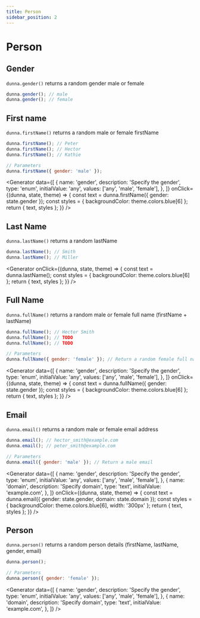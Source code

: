 ```yaml
---
title: Person
sidebar_position: 2
---
```


# Person

## Gender

`dunna.gender()` returns a random gender male or female

```js
dunna.gender(); // male
dunna.gender(); // female
```

## First name

`dunna.firstName()` returns a random male or female firstName

```js
dunna.firstName(); // Peter
dunna.firstName(); // Hector
dunna.firstName(); // Kathie

// Parameters
dunna.firstName({ gender: 'male' });
```

<Generator
  data={[
    {
      name: 'gender',
      description: 'Specify the gender',
      type: 'enum',
      initialValue: 'any',
      values: ['any', 'male', 'female'],
    },
  ]}
  onClick={(dunna, state, theme) => {
    const text = dunna.firstName({ gender: state.gender });
    const styles = { backgroundColor: theme.colors.blue[6] };
    return { text, styles };
  }}
/>

## Last Name

`dunna.lastName()` returns a random lastName

```js
dunna.lastName(); // Smith
dunna.lastName(); // Miller
```

<Generator
  onClick={(dunna, state, theme) => {
    const text = dunna.lastName();
    const styles = { backgroundColor: theme.colors.blue[6] };
    return { text, styles };
  }}
/>

## Full Name

`dunna.fullName()` returns a random male or female full name (firstName + lastName)

```js
dunna.fullName(); // Hector Smith
dunna.fullName(); // TODO
dunna.fullName(); // TODO

// Parameters
dunna.fullName({ gender: 'female' }); // Return a random female full name
```

<Generator
  data={[
    {
      name: 'gender',
      description: 'Specify the gender',
      type: 'enum',
      initialValue: 'any',
      values: ['any', 'male', 'female'],
    },
  ]}
  onClick={(dunna, state, theme) => {
    const text = dunna.fullName({ gender: state.gender });
    const styles = { backgroundColor: theme.colors.blue[6] };
    return { text, styles };
  }}
/>

## Email

`dunna.email()` returns a random male or female email address

```js
dunna.email(); // hector_smith@example.com
dunna.email(); // peter_smith@example.com

// Parameters
dunna.email({ gender: 'male' }); // Return a male email
```

<Generator
  data={[
    {
      name: 'gender',
      description: 'Specify the gender',
      type: 'enum',
      initialValue: 'any',
      values: ['any', 'male', 'female'],
    },
    {
      name: 'domain',
      description: 'Specify domain',
      type: 'text',
      initialValue: 'example.com',
    },
  ]}
  onClick={(dunna, state, theme) => {
    const text = dunna.email({ gender: state.gender, domain: state.domain });
    const styles = { backgroundColor: theme.colors.blue[6], width: '300px' };
    return { text, styles };
  }}
/>

## Person

`dunna.person()` returns a random person details (firstName, lastName, gender, email)

```js
dunna.person();

// Parameters
dunna.person({ gender: 'female' });
```

<Generator
  data={[
    {
      name: 'gender',
      description: 'Specify the gender',
      type: 'enum',
      initialValue: 'any',
      values: ['any', 'male', 'female'],
    },
    {
      name: 'domain',
      description: 'Specify domain',
      type: 'text',
      initialValue: 'example.com',
    },
  ]}
/>
